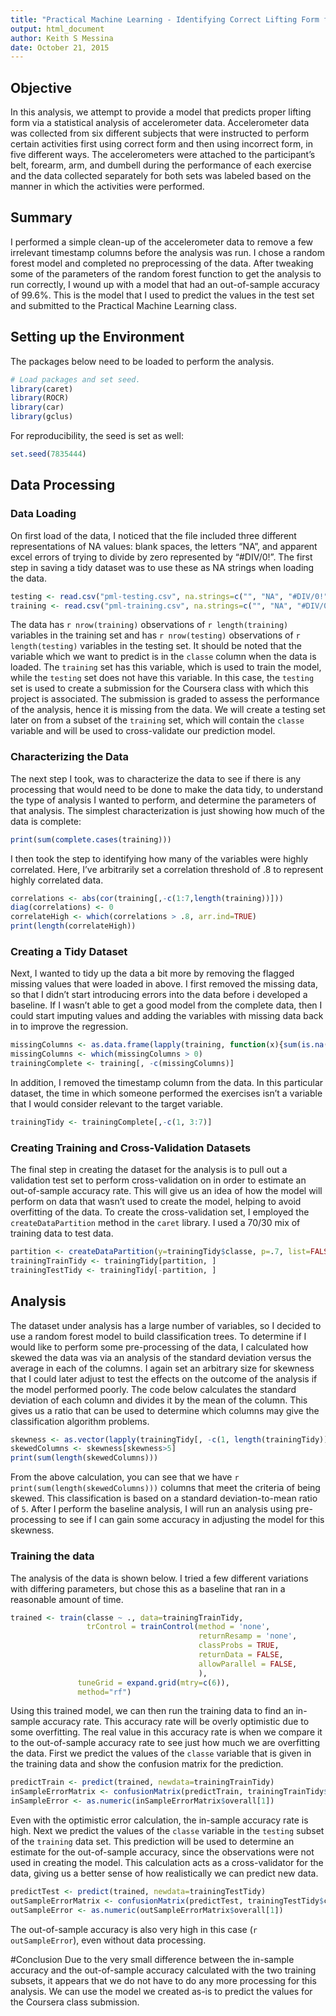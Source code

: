 ```yaml
---
title: "Practical Machine Learning - Identifying Correct Lifting Form from Accelerometer Data"
output: html_document
author: Keith S Messina
date: October 21, 2015
---
```


## Objective
In this analysis, we attempt to provide a model that predicts proper lifting form via a statistical analysis of accelerometer data. Accelerometer data was collected from six different subjects that were instructed to perform certain activities first using correct form and then using incorrect form, in five different ways. The accelerometers were attached to the participant's belt, forearm, arm, and dumbell during the performance of each exercise and the data collected separately for both sets was labeled based on the manner in which the activities were performed.

## Summary
I performed a simple clean-up of the accelerometer data to remove a few irrelevant timestamp columns before the analysis was run. I chose a random forest model and completed no preprocessing of the data. After tweaking some of the parameters of the random forest function to get the analysis to run correctly, I wound up with a model that had an out-of-sample accuracy of 99.6%. This is the model that I used to predict the values in the test set and submitted to the Practical Machine Learning class.

## Setting up the Environment
The packages below need to be loaded to perform the analysis.
```r
# Load packages and set seed.
library(caret)
library(ROCR)
library(car)
library(gclus)
```
For reproducibility, the seed is set as well:
```r
set.seed(7835444)
```

## Data Processing
### Data Loading
On first load of the data, I noticed that the file included three different representations of NA values: blank spaces, the letters "NA", and apparent excel errors of trying to divide by zero represented by "#DIV/0!". The first step in saving a tidy dataset was to use these as NA strings when loading the data.
```r
testing <- read.csv("pml-testing.csv", na.strings=c("", "NA", "#DIV/0!"))
training <- read.csv("pml-training.csv", na.strings=c("", "NA", "#DIV/0!"))
```
The data has `r nrow(training)` observations of `r length(training)` variables in the training set and has `r nrow(testing)` observations of `r length(testing)` variables in the testing set. It should be noted that the variable which we want to predict is in the `classe` column when the data is loaded. The `training` set has this variable, which is used to train the model, while the `testing` set does not have this variable. In this case, the `testing` set is used to create a submission for the Coursera class with which this project is associated. The submission is graded to assess the performance of the analysis, hence it is missing from the data. We will create a testing set later on from a subset of the `training` set, which will contain the `classe` variable and will be used to cross-validate our prediction model.

### Characterizing the Data
The next step I took, was to characterize the data to see if there is any processing that would need to be done to make the data tidy, to understand the type of analysis I wanted to perform, and determine the parameters of that analysis.
The simplest characterization is just showing how much of the data is complete:
```r
print(sum(complete.cases(training)))
```
I then took the step to identifying how many of the variables were highly correlated. Here, I've arbitrarily set a correlation threshold of .8 to represent highly correlated data.
```r
correlations <- abs(cor(training[,-c(1:7,length(training))]))
diag(correlations) <- 0
correlateHigh <- which(correlations > .8, arr.ind=TRUE)
print(length(correlateHigh))
```

### Creating a Tidy Dataset
Next, I wanted to tidy up the data a bit more by removing the flagged missing values that were loaded in above. I first removed the missing data, so that I didn't start introducing errors into the data before i developed a baseline. If I wasn't able to get a good model from the complete data, then I could start imputing values and adding the variables with missing data back in to improve the regression.
```r
missingColumns <- as.data.frame(lapply(training, function(x){sum(is.na(x))}))
missingColumns <- which(missingColumns > 0)
trainingComplete <- training[, -c(missingColumns)]
```
In addition, I removed the timestamp column from the data. In this particular dataset, the time in which someone performed the exercises isn't a variable that I would consider relevant to the target variable.
```r
trainingTidy <- trainingComplete[,-c(1, 3:7)]
```

### Creating Training and Cross-Validation Datasets
The final step in creating the dataset for the analysis is to pull out a validation test set to perform cross-validation on in order to estimate an out-of-sample accuracy rate. This will give us an idea of how the model will perform on data that wasn't used to create the model, helping to avoid overfitting of the data.
To create the cross-validation set, I employed the `createDataPartition` method in the `caret` library. I used a 70/30 mix of training data to test data.
```r
partition <- createDataPartition(y=trainingTidy$classe, p=.7, list=FALSE)
trainingTrainTidy <- trainingTidy[partition, ]
trainingTestTidy <- trainingTidy[-partition, ]
```

## Analysis
The dataset under analysis has a large number of variables, so I decided to use a random forest model to build classification trees. To determine if I would like to perform some pre-processing of the data, I calculated how skewed the data was via an analysis of the standard deviation versus the average in each of the columns. I again set an arbitrary size for skewness that I could later adjust to test the effects on the outcome of the analysis if the model performed poorly.
The code below calculates the standard deviation of each column and divides it by the mean of the column. This gives us a ratio that can be used to determine which columns may give the classification algorithm problems.
```r
skewness <- as.vector(lapply(trainingTidy[, -c(1, length(trainingTidy))], function(x) abs(sd(x, na.rm=TRUE)/mean(x, na.rm=TRUE))))
skewedColumns <- skewness[skewness>5]
print(sum(length(skewedColumns)))
```
From the above calculation, you can see that we have `r print(sum(length(skewedColumns)))` columns that meet the criteria of being skewed. This classification is based on a standard deviation-to-mean ratio of `5`. After I perform the baseline analysis, I will run an analysis
using pre-processing to see if I can gain some accuracy in adjusting the model for this skewness.

### Training the data
The analysis of the data is shown below. I tried a few different variations with differing parameters, but chose this as a baseline that ran in a reasonable amount of time.
```r
trained <- train(classe ~ ., data=trainingTrainTidy,
                 trControl = trainControl(method = 'none',
                                          returnResamp = 'none',
                                          classProbs = TRUE,
                                          returnData = FALSE,
                                          allowParallel = FALSE,
                                          ),
               tuneGrid = expand.grid(mtry=c(6)),
               method="rf")
```
Using this trained model, we can then run the training data to find an in-sample accuracy rate. This accuracy rate will be overly optimistic due to some overfitting. The real value in this accuracy rate is when we compare it to the out-of-sample accuracy rate to see just how much we are overfitting the data.
First we predict the values of the `classe` variable that is given in the training data and show the confusion matrix for the prediction.
```r
predictTrain <- predict(trained, newdata=trainingTrainTidy)
inSampleErrorMatrix <- confusionMatrix(predictTrain, trainingTrainTidy$classe)
inSampleError <- as.numeric(inSampleErrorMatrix$overall[1])
```
Even with the optimistic error calculation, the in-sample accuracy rate is high.
Next we predict the values of the `classe` variable in the `testing` subset of the `training` data set. This prediction will be used to determine an estimate for the out-of-sample accuracy, since the observations were not used in creating the model. This calculation acts as a cross-validator for the data, giving us a better sense of how realistically we can predict new data.
```r
predictTest <- predict(trained, newdata=trainingTestTidy)
outSampleErrorMatrix <- confusionMatrix(predictTest, trainingTestTidy$classe)
outSampleError <- as.numeric(outSampleErrorMatrix$overall[1])
```
The out-of-sample accuracy is also very high in this case (`r outSampleError`), even without data processing.

#Conclusion
Due to the very small difference between the in-sample accuracy and the out-of-sample accuracy calculated with the two training subsets, it appears that we do not have to do any more processing for this analysis. We can use the model we created as-is to predict the values for the Coursera class submission.
